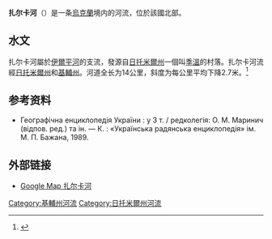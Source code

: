 '''扎尔卡河'''（{{lang-uk|Жарка}}）是一条[[烏克蘭|烏克蘭]]境内的河流，位於該國北部。

== 水文 ==

扎尔卡河屬於[[伊爾平河|伊爾平河]]的支流，發源自[[日托米爾州|日托米爾州]]一個叫[[季溫|季溫]]的村落。扎尔卡河流經[[日托米爾州|日托米爾州]]和[[基輔州|基輔州]]。河道全长为14公里，斜度为每公里平均下降2.7米。<ref>{{cite web|url=http://shron.chtyvo.org.ua/Levchenko_SP/Kataloh_richok_Ukrainy.pdf|accessdate=2017-08-14|title=Каталог річок України|date=1957|author=Видавництво АН УРСР,Київ|p=97|deadurl=yes|archiveurl=https://web.archive.org/web/20161221091748/http://shron.chtyvo.org.ua/Levchenko_SP/Kataloh_richok_Ukrainy.pdf|archivedate=2016-12-21}}</ref>
==参考资料==
* Географічна енциклопедія України : у 3 т. / редколегія: О. М. Маринич (відпов. ред.) та ін. — К. : «Українська радянська енциклопедія» ім. М. П. Бажана, 1989.
{{reflist}}
==外部链接==
*[https://www.google.com/maps/@50.1514,29.7433,15z Google Map 扎尔卡河]

{{DEFAULTSORT:Жарка}}
[[Category:基輔州河流|Category:基輔州河流]]
[[Category:日托米爾州河流|Category:日托米爾州河流]]


{{Ukraine-river-stub}}